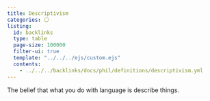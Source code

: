 ```yaml
---
title: Descriptivism
categories: ⚪
listing:
  id: backlinks
  type: table
  page-size: 100000
  filter-ui: true
  template: "../../../ejs/custom.ejs"
  contents:
    - ../../../backlinks/docs/phil/definitions/descriptivism.yml
---
```


The belief that what you do with language is describe things.